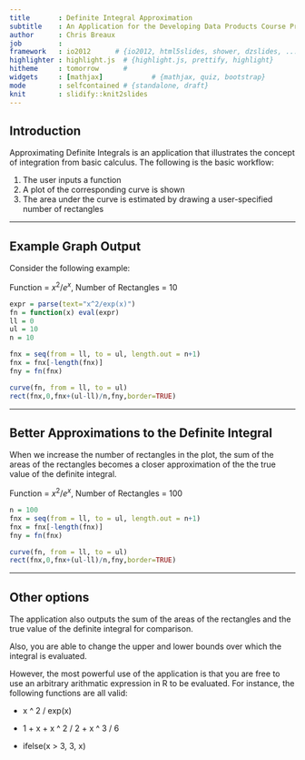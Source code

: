 ```yaml
---
title       : Definite Integral Approximation
subtitle    : An Application for the Developing Data Products Course Project
author      : Chris Breaux
job         : 
framework   : io2012      # {io2012, html5slides, shower, dzslides, ...}
highlighter : highlight.js  # {highlight.js, prettify, highlight}
hitheme     : tomorrow      # 
widgets     : [mathjax]            # {mathjax, quiz, bootstrap}
mode        : selfcontained # {standalone, draft}
knit        : slidify::knit2slides
---
```


## Introduction

Approximating Definite Integrals is an application that illustrates the concept of integration from basic calculus. The following is the basic workflow:

1. The user inputs a function
2. A plot of the corresponding curve is shown
3. The area under the curve is estimated by drawing a user-specified number of rectangles

---

## Example Graph Output
Consider the following example:

Function = $x^2/e^x$, Number of Rectangles = 10

```r

expr = parse(text="x^2/exp(x)")
fn = function(x) eval(expr)
ll = 0
ul = 10
n = 10

fnx = seq(from = ll, to = ul, length.out = n+1)
fnx = fnx[-length(fnx)]
fny = fn(fnx)

curve(fn, from = ll, to = ul)
rect(fnx,0,fnx+(ul-ll)/n,fny,border=TRUE)
```



---

## Better Approximations to the Definite Integral

When we increase the number of rectangles in the plot, the sum of the areas of the rectangles becomes a closer approximation of the the true value of the definite integral. 

Function = $x^2/e^x$, Number of Rectangles = 100
```r
n = 100
fnx = seq(from = ll, to = ul, length.out = n+1)
fnx = fnx[-length(fnx)]
fny = fn(fnx)

curve(fn, from = ll, to = ul)
rect(fnx,0,fnx+(ul-ll)/n,fny,border=TRUE)
```

---

## Other options

The application also outputs the sum of the areas of the rectangles and the true value of the definite integral for comparison.

Also, you are able to change the upper and lower bounds over which the integral is evaluated.

However, the most powerful use of the application is that you are free to use an arbitrary arithmatic expression in R to be evaluated. For instance, the following functions are all valid:

* x ^ 2 / exp(x)

* 1 + x + x ^ 2 / 2 + x ^ 3 / 6

* ifelse(x > 3, 3, x)
